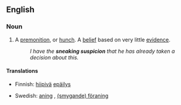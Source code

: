 ==English==

===Noun===
{{infl|en|noun|head=[[sneaking]] [[suspicion]]}}

# A [[premonition]], or [[hunch]]. A [[belief]] based on very little [[evidence]].
#: ''I have the '''sneaking suspicion''' that he has already taken a decision about this.''

====Translations====
{{trans-top|premonition, or hunch; belief based on very little evidence}}
* Finnish: [[hiipivä]] [[epäilys]]
{{trans-mid}}
* Swedish: [[aning]] {{c}}, [[föraning|(smygande) föraning]] {{c}}
{{trans-bottom}}